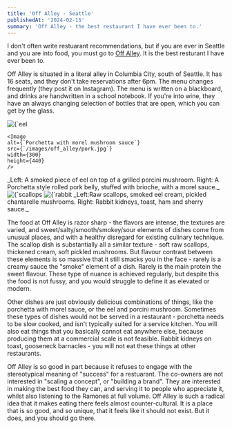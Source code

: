 ```yaml
---
title: 'Off Alley - Seattle'
publishedAt: '2024-02-15'
summary: 'Off Alley - the best restaurant I have ever been to.'
---
```


I don't often write restuarant recommendations, but if you are ever in Seattle and you are into food, you must go to [Off Alley](https://www.offalleyseattle.com/). It is the best resturant I have ever been to.


Off Alley is situated in a literal alley in Columbia City, south of Seattle. It has 16 seats, and they don't take reservations after 6pm. The menu changes frequently (they post it on Instagram). The menu is written on a blackboard, and drinks are handwritten in a school notebook. If you're into wine, they have an always changing selection of bottles that are open, which you can get by the glass.

<FlexBox>
    <Image
    alt={`eel and porcini mushrooms`}
    src={`/images/off_alley/eel.jpg`}
    width={300}
    height={440}
    />

    <Image
    alt={`Porchetta with morel mushroom sauce`}
    src={`/images/off_alley/pork.jpg`}
    width={300}
    height={440}
    />
</FlexBox>
_Left: A smoked piece of eel on top of a grilled porcini mushroom. Right: A Porchetta style rolled pork belly, stuffed with brioche, with a morel sauce._

<FlexBox>
    <Image
    alt={`scallops with eel cream`}
    src={`/images/off_alley/scallops.jpg`}
    width={300}
    height={440}
    />
    <Image
    alt={`rabbit kidneys on toast`}
    src={`/images/off_alley/rabbit.jpg`}
    width={300}
    height={440}
    />
</FlexBox>
_Left:Raw scallops, smoked eel cream, pickled chantarelle mushrooms. Right: Rabbit kidneys, toast, ham and sherry sauce._

The food at Off Alley is razor sharp - the flavors are intense, the textures are varied, and sweet/salty/smooth/smokey/sour elements of dishes come from unusual places, and with a healthy disregard for existing culinary technique. The scallop dish is substantially all a similar texture - soft raw scallops, thickened cream, soft pickled mushrooms. But flavour contrast between these elements is so massive that it still smacks you in the face - rarely is a creamy sauce the "smoke" element of a dish. Rarely is the main protein the sweet flavour. These type of nuance is achieved regularly, but despite this the food is not fussy, and you would struggle to define it as elevated or modern. 

Other dishes are just obviously delicious combinations of things, like the porchetta with morel sauce, or the eel and porcini mushroom. Sometimes these types of dishes would not be served in a restaurant - porchetta needs to be slow cooked, and isn't typically suited for a service kitchen. You will also eat things that you basically cannot eat anywhere else, because producing them at a commercial scale is not feasible. Rabbit kidneys on toast, gooseneck barnacles - you will not eat these things at other restaurants.

Off Alley is so good in part because it refuses to engage with the stereotypical meaning of "success" for a restuarant. The co-owners are not interested in "scaling a concept", or "building a brand". They are interested in making the best food they can, and serving it to people who appreciate it, whilst also listening to the Ramones at full volume. Off Alley is such a radical idea that it makes eating there feels almost counter-cultural. It is a place that is so good, and so unique, that it feels like it should not exist. But it does, and you should go there. 
